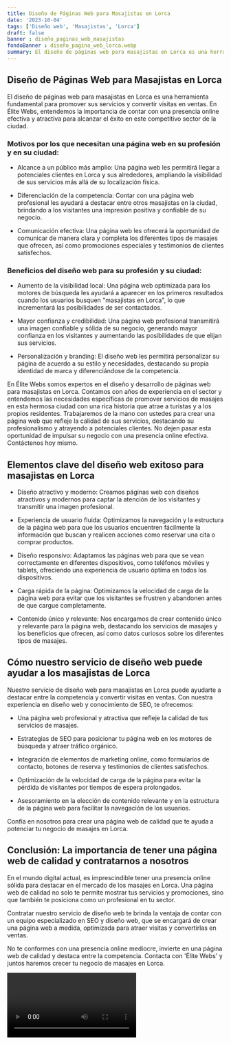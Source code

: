 ```yaml
---
title: Diseño de Páginas Web para Masajistas en Lorca
date: '2023-10-04'
tags: ['Diseño web', 'Masajistas', 'Lorca']
draft: false
banner : diseño_paginas_web_masajistas
fondoBanner : diseño_pagina_web_lorca.webp
summary: El diseño de páginas web para masajistas en Lorca es una herramienta fundamental para promover sus servicios y convertir visitas en ventas. En Élite Webs, entendemos la importancia de contar con una presencia online efectiva y atractiva para alcanzar el éxito en este competitivo sector de la ciudad.
---
```


## Diseño de Páginas Web para Masajistas en Lorca

El diseño de páginas web para masajistas en Lorca es una herramienta fundamental para promover sus servicios y convertir visitas en ventas. En Élite Webs, entendemos la importancia de contar con una presencia online efectiva y atractiva para alcanzar el éxito en este competitivo sector de la ciudad.

### Motivos por los que necesitan una página web en su profesión y en su ciudad:

- Alcance a un público más amplio: Una página web les permitirá llegar a potenciales clientes en Lorca y sus alrededores, ampliando la visibilidad de sus servicios más allá de su localización física.

- Diferenciación de la competencia: Contar con una página web profesional les ayudará a destacar entre otros masajistas en la ciudad, brindando a los visitantes una impresión positiva y confiable de su negocio.

- Comunicación efectiva: Una página web les ofrecerá la oportunidad de comunicar de manera clara y completa los diferentes tipos de masajes que ofrecen, así como promociones especiales y testimonios de clientes satisfechos.

### Beneficios del diseño web para su profesión y su ciudad:

- Aumento de la visibilidad local: Una página web optimizada para los motores de búsqueda les ayudará a aparecer en los primeros resultados cuando los usuarios busquen "masajistas en Lorca", lo que incrementará las posibilidades de ser contactados.

- Mayor confianza y credibilidad: Una página web profesional transmitirá una imagen confiable y sólida de su negocio, generando mayor confianza en los visitantes y aumentando las posibilidades de que elijan sus servicios.

- Personalización y branding: El diseño web les permitirá personalizar su página de acuerdo a su estilo y necesidades, destacando su propia identidad de marca y diferenciándose de la competencia.

En Élite Webs somos expertos en el diseño y desarrollo de páginas web para masajistas en Lorca. Contamos con años de experiencia en el sector y entendemos las necesidades específicas de promover servicios de masajes en esta hermosa ciudad con una rica historia que atrae a turistas y a los propios residentes. Trabajaremos de la mano con ustedes para crear una página web que refleje la calidad de sus servicios, destacando su profesionalismo y atrayendo a potenciales clientes. No dejen pasar esta oportunidad de impulsar su negocio con una presencia online efectiva. Contáctenos hoy mismo.

<GifSeo />

<Cta />

## Elementos clave del diseño web exitoso para masajistas en Lorca

- Diseño atractivo y moderno: Creamos páginas web con diseños atractivos y modernos para captar la atención de los visitantes y transmitir una imagen profesional.

- Experiencia de usuario fluida: Optimizamos la navegación y la estructura de la página web para que los usuarios encuentren fácilmente la información que buscan y realicen acciones como reservar una cita o comprar productos.

- Diseño responsivo: Adaptamos las páginas web para que se vean correctamente en diferentes dispositivos, como teléfonos móviles y tablets, ofreciendo una experiencia de usuario óptima en todos los dispositivos.

- Carga rápida de la página: Optimizamos la velocidad de carga de la página web para evitar que los visitantes se frustren y abandonen antes de que cargue completamente.

- Contenido único y relevante: Nos encargamos de crear contenido único y relevante para la página web, destacando los servicios de masajes y los beneficios que ofrecen, así como datos curiosos sobre los diferentes tipos de masajes.

## Cómo nuestro servicio de diseño web puede ayudar a los masajistas de Lorca

Nuestro servicio de diseño web para masajistas en Lorca puede ayudarte a destacar entre la competencia y convertir visitas en ventas. Con nuestra experiencia en diseño web y conocimiento de SEO, te ofrecemos:

- Una página web profesional y atractiva que refleje la calidad de tus servicios de masajes.

- Estrategias de SEO para posicionar tu página web en los motores de búsqueda y atraer tráfico orgánico.

- Integración de elementos de marketing online, como formularios de contacto, botones de reserva y testimonios de clientes satisfechos.

- Optimización de la velocidad de carga de la página para evitar la pérdida de visitantes por tiempos de espera prolongados.

- Asesoramiento en la elección de contenido relevante y en la estructura de la página web para facilitar la navegación de los usuarios.

Confía en nosotros para crear una página web de calidad que te ayuda a potenciar tu negocio de masajes en Lorca.

## Conclusión: La importancia de tener una página web de calidad y contratarnos a nosotros

En el mundo digital actual, es imprescindible tener una presencia online sólida para destacar en el mercado de los masajes en Lorca. Una página web de calidad no solo te permite mostrar tus servicios y promociones, sino que también te posiciona como un profesional en tu sector.

Contratar nuestro servicio de diseño web te brinda la ventaja de contar con un equipo especializado en SEO y diseño web, que se encargará de crear una página web a medida, optimizada para atraer visitas y convertirlas en ventas.

No te conformes con una presencia online mediocre, invierte en una página web de calidad y destaca entre la competencia. Contacta con 'Élite Webs' y juntos haremos crecer tu negocio de masajes en Lorca.

<Video />

<CtaBot job='Masajistas' city='Lorca'/>

<Gmaps query='Lorca+españa+maps' />